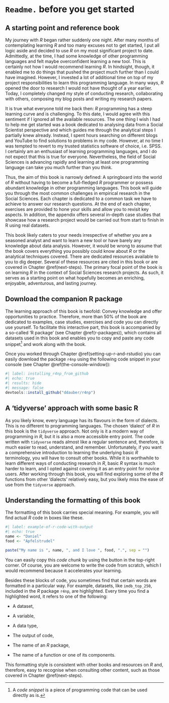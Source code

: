 # `Readme.` before you get started {#readme-before-you-get-started}

## A starting point and reference book {#a-starting-point-and-reference-book}

My journey with *R* began rather suddenly one night. After many months of contemplating learning *R* and too many excuses not to get started, I put all logic aside and decided to use *R* on my most significant project to date. Admittedly, at the time, I had some knowledge of other programming languages and felt maybe overconfident learning a new tool. This is certainly not how I would recommend learning *R*. In hindsight, though, it enabled me to do things that pushed the project much further than I could have imagined. However, I invested a lot of additional time on top of my project responsibilities to learn this programming language. In many ways, *R* opened the door to research I would not have thought of a year earlier. Today, I completely changed my style of conducting research, collaborating with others, composing my blog posts and writing my research papers.

It is true what everyone told me back then: *R* programming has a steep learning curve and is challenging. To this date, I would agree with this sentiment if I ignored all the available resources. The one thing I wish I had to help me get started was a book dedicated to analysing data from a Social Scientist perspective and which guides me through the analytical steps I partially knew already. Instead, I spent hours searching on different blogs and YouTube to find solutions to problems in my code. However, at no time I was tempted to revert to my trusted statistics software of choice, i.e. SPSS. I certainly am an enthusiast of learning programming languages, and I do not expect that this is true for everyone. Nevertheless, the field of Social Sciences is advancing rapidly and learning at least one programming language can take you much further than you think.

Thus, the aim of this book is narrowly defined: A springboard into the world of *R* without having to become a full-fledged *R* programmer or possess abundant knowledge in other programming languages. This book will guide you through the most common challenges in empirical research in the Social Sciences. Each chapter is dedicated to a common task we have to achieve to answer our research questions. At the end of each chapter, exercises are provided to hone your skills and allow you to revisit key aspects. In addition, the appendix offers several in-depth case studies that showcase how a research project would be carried out from start to finish in R using real datasets.

This book likely caters to your needs irrespective of whether you are a seasoned analyst and want to learn a new tool or have barely any knowledge about data analysis. However, it would be wrong to assume that the book covers everything you possibly could know about *R* or the analytical techniques covered. There are dedicated resources available to you to dig deeper. Several of these resources are cited in this book or are covered in Chapter \@ref(next-steps). The primary focal point of the book is on learning *R* in the context of Social Sciences research projects. As such, it serves as a starting point on what hopefully becomes an enriching, enjoyable, adventurous, and lasting journey.

## Download the companion R package {#download-the-companion-r-package}

The learning approach of this book is twofold: Convey knowledge and offer opportunities to practice. Therefore, more than 50% of the book are dedicated to examples, case studies, exercises and code you can directly use yourself. To facilitate this interactive part, this book is accompanied by a so-called 'R package' (see Chapter \@ref(r-packages)), which contains all datasets used in this book and enables you to copy and paste any code snippet[^01_before_you_get_started-1] and work along with the book.

[^01_before_you_get_started-1]: A *code snippet* is a piece of programming code that can be used directly as is.

Once you worked through Chapter \@ref(setting-up-r-and-rstudio) you can easily download the package `r4np` using the following code snippet in your console (see Chapter \@ref(the-console-window)):

```r
#| label: installing_r4np_from_github
#| echo: true
#| results: hide
#| message: false
devtools::install_github("ddauber/r4np")
```

## A 'tidyverse' approach with some basic R {#a-tidyverse-approach-with-some-basic-r}

As you likely know, every language has its flavours in the form of dialects. This is no different to programming languages. The chosen 'dialect' of *R* in this book is the `tidyverse` approach. Not only is it a modern way of programming in *R*, but it is also a more accessible entry point. The code written with `tidyverse` reads almost like a regular sentence and, therefore, is much easier to read, understand, and remember. Unfortunately, if you want a comprehensive introduction to learning the underlying basic *R* terminology, you will have to consult other books. While it is worthwhile to learn different ways of conducting research in *R*, basic *R* syntax is much harder to learn, and I opted against covering it as an entry point for novice users. After working through this book, you will find exploring some of the *R* functions from other 'dialects' relatively easy, but you likely miss the ease of use from the `tidyverse` approach.

## Understanding the formatting of this book {#formatting-of-this-book}

The formatting of this book carries special meaning. For example, you will find actual *R* code in boxes like these.

```r
#| label: example-of-r-code-with-output
#| echo: true
name <- "Daniel"
food <- "Apfelstrudel"

paste("My name is ", name, ", and I love ", food, ".", sep = "")
```

You can easily copy this *code chunk* by using the button in the top-right corner. Of course, you are welcome to write the code from scratch, which I would recommend because it accelerates your learning.

Besides these blocks of code, you sometimes find that certain words are formatted in a particular way. For example, datasets, like `imdb_top_250`, included in the *R* package `r4np`, are highlighted. Every time you find a highlighted word, it refers to one of the following:

-   A dataset,

-   A variable,

-   A data type,

-   The output of code,

-   The name of an *R* package,

-   The name of a function or one of its components.

This formatting style is consistent with other books and resources on *R* and, therefore, easy to recognise when consulting other content, such as those covered in Chapter \@ref(next-steps).
